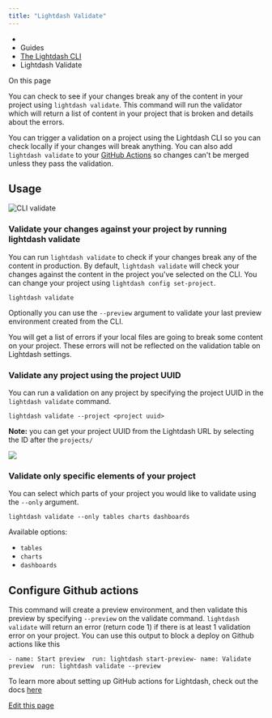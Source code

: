 ```yaml
---
title: "Lightdash Validate"
---
```


* [](/)
* Guides
* [The Lightdash CLI](/guides/cli/intro)
* Lightdash Validate

On this page

You can check to see if your changes break any of the content in your project using `lightdash validate`. This command will run the validator which will return a list of content in your project that is broken and details about the errors.

You can trigger a validation on a project using the Lightdash CLI so you can check locally if your changes will break anything. You can also add `lightdash validate` to your [GitHub Actions](#configure-github-actions) so changes can't be merged unless they pass the validation.

## Usage[​](#usage "Direct link to Usage")

![CLI validate](/assets/images/cli-validate-a18f39c4e5dc0eab842d963fe17188a0.png)

### Validate your changes against your project by running lightdash validate[​](#validate-your-changes-against-your-project-by-running-lightdash-validate "Direct link to Validate your changes against your project by running lightdash validate")

You can run `lightdash validate` to check if your changes break any of the content in production. By default, `lightdash validate` will check your changes against the content in the project you've selected on the CLI. You can change your project using `lightdash config set-project`.

```
lightdash validate
```

Optionally you can use the `--preview` argument to validate your last preview environment created from the CLI.

You will get a list of errors if your local files are going to break some content on your project. These errors will not be reflected on the validation table on Lightdash settings.

### Validate any project using the project UUID[​](#validate-any-project-using-the-project-uuid "Direct link to Validate any project using the project UUID")

You can run a validation on any project by specifying the project UUID in the `lightdash validate` command.

```
lightdash validate --project <project uuid>
```

**Note:** you can get your project UUID from the Lightdash URL by selecting the ID after the `projects/`

![](/assets/images/project-id-6ee39e064d8dd7026c295db3b8eaff68.png)

### Validate only specific elements of your project[​](#validate-only-specific-elements-of-your-project "Direct link to Validate only specific elements of your project")

You can select which parts of your project you would like to validate using the `--only` argument.

```
lightdash validate --only tables charts dashboards
```

Available options:

* `tables`
* `charts`
* `dashboards`

## Configure Github actions[​](#configure-github-actions "Direct link to Configure Github actions")

This command will create a preview environment, and then validate this preview by specifying `--preview` on the validate command. `lightdash validate` will return an error (return code 1) if there is at least 1 validation error on your project. You can use this output to block a deploy on Github actions like this

```
- name: Start preview  run: lightdash start-preview- name: Validate preview  run: lightdash validate --preview
```

To learn more about setting up GitHub actions for Lightdash, check out the docs [here](/snippets/automatically-deploy-your-changes-using-github-action)

[Edit this page](https://github.com/lightdash/lightdash/edit/main/docs/docs/guides/cli/how-to-use-lightdash-validate.mdx)
